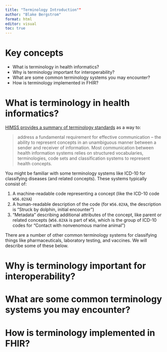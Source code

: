 ```yaml
---
title: "Terminology Introduction""
author: "Blake Bergstrom"
format: html
editor: visual
toc: true
---
```


# Key concepts

-   What is terminology in health informatics?
-   Why is terminology important for interoperability?
-   What are some common terminology systems you may encounter?
-   How is terminology implemented in FHIR?

# What is terminology in health informatics?

[HIMSS provides a summary of terminology standards](https://www.himss.org/terminology-standards) as a way to:

> address a fundamental requirement for effective communication -- the ability to represent concepts in an unambiguous manner between a sender and receiver of information. Most communication between health information systems relies on structured vocabularies, terminologies, code sets and classification systems to represent health concepts.

You might be familiar with some terminology systems like ICD-10 for classifying diseases (and related concepts). These systems typically consist of:

1.  A machine-readable code representing a concept (like the ICD-10 code `W56.02XA`)
2.  A human-readable description of the code (for `W56.02XA`, the description is "Struck by dolphin, initial encounter")
3.  "Metadata" describing additional attributes of the concept, like parent or related concepts (`W56.02XA` is part of `W56`, which is the group of ICD-10 codes for "Contact with nonvenomous marine animal")

There are a number of other common terminology systems for classifying things like pharmaceuticals, laboratory testing, and vaccines. We will describe some of these below.

# Why is terminology important for interoperability?

<!--# tbd -->

# What are some common terminology systems you may encounter?

<!--# I would include ICD-9/10/11, SNOMED, LOINC, RxNorm, and CVX and then link to https://www.himss.org/terminology-standards. I would write a little more detail than HIMSS does, and include a sample code from each. -->

# How is terminology implemented in FHIR?

<!--# Sub-sections on code systems, value sets, and concept maps. You can use COVID vaccines as an illustrative example; http://build.fhir.org/ig/dvci/shc-terminology/branches/remove-disease-types/index.html has value sets you can use (but just pull out a few codes, maybe...don't have the entire value set). Karen can provide a concept map example going from CVX to ICD-11 from our WHO work. -->
